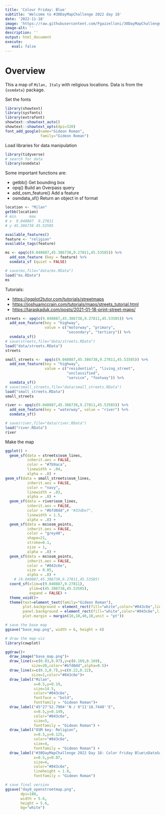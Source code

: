 ```yaml
---
title: 'Colour Friday: Blue'
subtitle: 'Welcome to #30DayMapChallenge 2022 day 18'
date: '2022-11-18'
image: 'https://raw.githubusercontent.com/Fgazzelloni/30DayMapChallenge/master/2022/day18_color_friday_blue/day18_color_friday_blue.png'
image-alt: ''
description: ''
output: html_document
execute: 
   eval: false
---
```


# Overview

This a map of `Milan, Italy` with religious locations. Data is from the `{osmdata}` package.



Set the fonts
```r
library(showtext)
library(sysfonts)
library(extrafont)
showtext::showtext_auto()
showtext::showtext_opts(dpi=320)
font_add_google(name="Gideon Roman",
                family="Gideon Roman")
```

Load libraries for data manipulation
```r
library(tidyverse)
# search for data
library(osmdata)
```



Some important functions are: 
  
- getbb()             Get bounding box
- opq()               Build an Overpass query
- add_osm_feature()   Add a feature
- osmdata_sf()        Return an object in sf format



```r
location <- "Milan"
getbb(location)
# min      max
# x  9.040887  9.27811
# y 45.386738 45.53585
```


```r
available_features()
feature <- "religion"
available_tags(feature)
```


```r
ms <- opq(c(9.040887,45.386738,9.27811,45.53585)) %>% 
  add_osm_feature (key = feature) %>%
  osmdata_sf (quiet = FALSE)

# save(ms,file="data/ms.RData")
load("ms.RData")
ms
```



Tutorials:

- <https://ggplot2tutor.com/tutorials/streetmaps>
- <https://joshuamccrain.com/tutorials/maps/streets_tutorial.html>
- <https://taraskaduk.com/posts/2021-01-18-print-street-maps/>



```r
streets <- opq(c(9.040887,45.386738,9.27811,45.53585)) %>% 
  add_osm_feature(key = "highway", 
                  value = c("motorway", "primary", 
                            "secondary", "tertiary")) %>%
  osmdata_sf()
# save(streets,file="data/streets.RData")
load("data/streets.RData")
streets
```


```r
small_streets <-  opq(c(9.040887,45.386738,9.27811,45.53585)) %>% 
  add_osm_feature(key = "highway", 
                  value = c("residential", "living_street",
                            "unclassified",
                            "service", "footway")) %>%
  osmdata_sf()
# save(small_streets,file="data/small_streets.RData")
load("small_streets.RData")
small_streets
```


```r
river <- opq(c(9.040887,45.386738,9.27811,45.53585)) %>% 
  add_osm_feature(key = "waterway", value = "river") %>%
  osmdata_sf()

# save(river,file="data/river.RData")
load("river.RData")
river
```

Make the map
```r
ggplot() +
  geom_sf(data = streets$osm_lines,
          inherit.aes = FALSE,
          color = "#7b9aca",
          linewidth = .04,
          alpha = .8) +
geom_sf(data = small_streets$osm_lines,
          inherit.aes = FALSE,
          color = "navy",
          linewidth = .03,
          alpha = .8) +
  geom_sf(data = river$osm_lines,
          inherit.aes = FALSE,
          color = "#bfd0dd",# "#33dbe7",
          linewidth = 1.5,
          alpha = .8) +
  geom_sf(data = ms$osm_points,
          inherit.aes = FALSE,
          color = "grey40",
          shape=21,
          stroke=0.1,
          size = 1,
          alpha = .8) +
  geom_sf(data = ms$osm_points,
          inherit.aes = FALSE,
          color = "#043c6e",
          size = 0.05,
          alpha = .8) +
    # (9.040887,45.386738,9.27811,45.53585)
  coord_sf(xlim=c(9.040887,9.27811),
           ylim=c(45.386738,45.53585),
           expand = FALSE) +
  theme_void()+
  theme(text=element_text(family="Gideon Roman"),
        plot.background = element_rect(fill="white",color="#043c6e",linewidth=0.5),
        panel.background = element_rect(fill="white",color="#043c6e",linewidth=1),
        plot.margin = margin(10,10,40,10,unit = "pt"))
```


```r
# save the base map
ggsave("base_map.png", width = 6, height = 6)
```


```r
# draw the map-viz
library(cowplot)

ggdraw()+
  draw_image("base_map.png")+
  draw_line(x=c(0.03,0.97),y=c(0.169,0.169),
            size=20,color="#bfd0dd",alpha=0.5)+
  draw_line(x=c(0.3,0.7),y=c(0.22,0.22),
            size=1,color="#043c6e")+
  draw_label("Milan",
             x=0.5,y=0.19,
             size=14.5,
             color="#043c6e",
             fontface = "bold",
             fontfamily = "Gideon Roman")+
  draw_label("45°27'52.7904''N / 9°11'18.7440''E",
             x=0.5,y=0.149,
             color="#043c6e",
             size=5,
             fontfamily = "Gideon Roman") +
  draw_label("OSM key: Religion",
             x=0.5,y=0.125,
             color="#043c6e",
             size=4,
             fontfamily = "Gideon Roman") +
  draw_label("#30DayMapChallenge 2022 Day 18: Color Friday Blue\nDataSource: {osmdata}: Milan, Italy | Map: Federica Gazzelloni (@fgazzelloni)",
             x=0.5,y=0.07,
             size=4,
             color="#043c6e",
             lineheight = 1.8,
             fontfamily = "Gideon Roman")
```


```r
# save final version
ggsave("day8_openstreetmap.png", 
       dpi=180,
       width = 5.6, 
       height = 5.6,
       bg="white")

```
